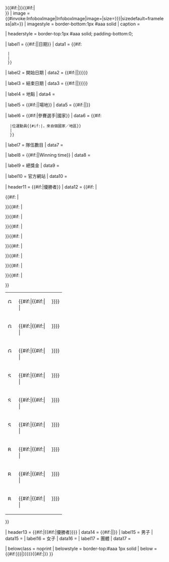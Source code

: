 {{infobox
| bodystyle = width:24em;
| bodyclass = vevent

| aboveclass = summary
| abovestyle = font-size:125%; border-bottom:1px #aaa solid

| above = {{{games|{{{name|}}}}}}{{#if:{{{competition|}}}|{{{competition|}}}}}{{#if:{{{event|}}}|<br/>{{{event|}}}}}
| image = {{#invoke:InfoboxImage|InfoboxImage|image={{{image|}}}|size={{{imagesize|{{{size|}}}}}}|sizedefault=frameless|alt={{{alt|}}}}}
| imagestyle = border-bottom:1px #aaa solid
| caption = {{{caption|}}}

| headerstyle = border-top:1px #aaa solid; padding-bottom:0;

| label1 = {{#if:{{{dates|}}}|{{{date|}}}|日期}}
| data1 = {{#if:{{{dates|}}}
  |{{{dates|}}}
  |{{{date|}}}
  }}

| label2 = 開始日期
| data2 = {{#if:{{{dates|}}}{{{date|}}}||{{{start_date|{{{date_start|}}}}}}}}

| label3 = 結束日期
| data3 = {{#if:{{{dates|}}}{{{date|}}}||{{{end_date|{{{date_end|}}}}}}}}

| label4 = 地點
| data4 = {{{location|}}}

| label5 = {{#if:{{{venues|}}}|{{{venue|}}}|場地}}
| data5 = {{#if:{{{venues|}}}|{{{venues|}}}|{{{venue|}}}}}

| label6 = {{#if:{{{competitors|}}}|參賽選手|國家}}
| data6 = {{#if:{{{competitors|}}}
   |{{{competitors}}}位運動員{{#if:{{{nations|}}}|，來自{{{nations}}}個國家／地區}}
   |{{{nations|}}}
   }}

| label7 = 隊伍數目
| data7 = {{{teams|}}}

| label8 = {{#if:{{{win_label|}}}|{{{win_label}}}|Winning&nbsp;time}}
| data8 = {{{win_value|}}}

| label9 = 總獎金
| data9 = {{{prize_money|}}}

| label10 = 官方網站
| data10 = {{{website|}}}

| header11 = {{#if:{{{gold|}}}{{{silver|}}}{{{bronze|}}}|優勝者}}
| data12 = {{#if:{{{gold|}}}{{{silver|}}}{{{bronze|}}}
|<table style="width:100%; margin:0; text-align:left; background:transparent; border-collapse:collapse">
{{#if:{{{gold|}}}
|<tr style="vertical-align:top;"><td>[[File:Gold medal icon.svg|14px|Gold medal]]&nbsp;</td><td class="nowraplinks">{{{gold}}}{{#if:{{{goldNOC|}}}|{{#if:{{{longnames|}}}|<br/>|</td><td>&nbsp;}}{{flagIOC2|{{{goldNOC}}}|{{{games|}}}}}}}</td></tr>
}}{{#if:{{{gold2|}}}
|<tr style="vertical-align:top;"><td>[[File:Gold medal icon.svg|14px|Gold medal]]&nbsp;</td><td class="nowraplinks">{{{gold2}}}{{#if:{{{goldNOC2|}}}|{{#if:{{{longnames|}}}|<br/>|</td><td>&nbsp;}}{{flagIOC2|{{{goldNOC2}}}|{{{games|}}}}}}}</td></tr>
}}{{#if:{{{gold3|}}}
|<tr style="vertical-align:top;"><td>[[File:Gold medal icon.svg|14px|Gold medal]]&nbsp;</td><td class="nowraplinks">{{{gold3}}}{{#if:{{{goldNOC3|}}}|{{#if:{{{longnames|}}}|<br/>|</td><td>&nbsp;}}{{flagIOC2|{{{goldNOC3}}}|{{{games|}}}}}}}</td></tr>
}}{{#if:{{{silver|}}}
|<tr style="vertical-align:top;"><td>[[File:Silver medal icon.svg|14px|Silver medal]]&nbsp;</td><td class="nowraplinks">{{{silver}}}{{#if:{{{silverNOC|}}}|{{#if:{{{longnames|}}}|<br/>|</td><td>&nbsp;}}{{flagIOC2|{{{silverNOC}}}|{{{games|}}}}}}}</td></tr>
}}{{#if:{{{silver2|}}}
|<tr style="vertical-align:top;"><td>[[File:Silver medal icon.svg|14px|Silver medal]]&nbsp;</td><td class="nowraplinks">{{{silver2}}}{{#if:{{{silverNOC2|}}}|{{#if:{{{longnames|}}}|<br/>|</td><td>&nbsp;}}{{flagIOC2|{{{silverNOC2}}}|{{{games|}}}}}}}</td></tr>
}}{{#if:{{{silver3|}}}
|<tr style="vertical-align:top;"><td>[[File:Silver medal icon.svg|14px|Silver medal]]&nbsp;</td><td class="nowraplinks">{{{silver3}}}{{#if:{{{silverNOC3|}}}|{{#if:{{{longnames|}}}|<br/>|</td><td>&nbsp;}}{{flagIOC2|{{{silverNOC3}}}|{{{games|}}}}}}}</td></tr>
}}{{#if:{{{bronze|}}}
|<tr style="vertical-align:top;"><td>[[File:Bronze medal icon.svg|14px|Bronze medal]]&nbsp;</td><td class="nowraplinks">{{{bronze}}}{{#if:{{{bronzeNOC|}}}|{{#if:{{{longnames|}}}|<br/>|</td><td>&nbsp;}}{{flagIOC2|{{{bronzeNOC}}}|{{{games|}}}}}}}</td></tr>
}}{{#if:{{{bronze2|}}}
|<tr style="vertical-align:top;"><td>[[File:Bronze medal icon.svg|14px|Bronze medal]]&nbsp;</td><td class="nowraplinks">{{{bronze2}}}{{#if:{{{bronzeNOC2|}}}|{{#if:{{{longnames|}}}|<br/>|</td><td>&nbsp;}}{{flagIOC2|{{{bronzeNOC2}}}|{{{games|}}}}}}}</td></tr>
}}{{#if:{{{bronze3|}}}
|<tr style="vertical-align:top;"><td>[[File:Bronze medal icon.svg|14px|Bronze medal]]&nbsp;</td><td class="nowraplinks">{{{bronze3}}}{{#if:{{{bronzeNOC3|}}}|{{#if:{{{longnames|}}}|<br/>|</td><td>&nbsp;}}{{flagIOC2|{{{bronzeNOC3}}}|{{{games|}}}}}}}</td></tr>
}}</table>
}}

| header13 = {{#if:{{{men|}}}{{{women|}}}{{{team|}}}{{{champion|}}}{{{優勝者|}}}|{{#if:{{{champion|}}}|優勝者}}}}
| data14   = {{#if:{{{champion|}}}|{{{champion}}}|{{{champions|}}}}}
| label15  = 男子
| data15   = {{{men|}}}
| label16  = 女子
| data16   = {{{women|}}}
| label17  = 團體
| data17   = {{{team|}}}

| belowclass = noprint
| belowstyle = border-top:#aaa 1px solid
| below      = {{#if:{{{prev|{{{previous|}}}}}}|{{align|left|&larr;&nbsp;{{{prev|{{{previous}}}}}}}}}}{{#if:{{{next|}}}|{{align|right|{{{next}}}&nbsp;&rarr;}}}}
}}<noinclude>{{documentation}}</noinclude>